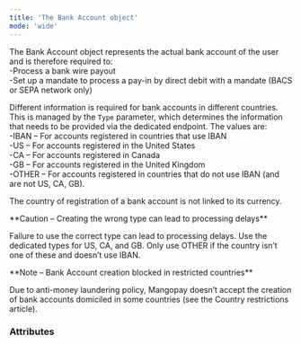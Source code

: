 ```yaml
---
title: 'The Bank Account object'  
mode: 'wide'
---
```


  

The Bank Account object represents the actual bank account of the user and is therefore required to:  
-Process a bank wire payout  
-Set up a mandate to process a pay-in by direct debit with a mandate (BACS or SEPA network only)  

Different information is required for bank accounts in different countries. This is managed by the `Type` parameter, which determines the information that needs to be provided via the dedicated endpoint. The values are:   
-IBAN – For accounts registered in countries that use IBAN   
-US – For accounts registered in the United States   
-CA – For accounts registered in Canada  
-GB – For accounts registered in the United Kingdom  
-OTHER – For accounts registered in countries that do not use IBAN (and are not US, CA, GB).  

The country of registration of a bank account is not linked to its currency.  

<Warning>  
**Caution – Creating the wrong type can lead to processing delays** 
  
Failure to use the correct type can lead to processing delays. Use the dedicated types for US, CA, and GB. Only use OTHER if the country isn’t one of these and doesn’t use IBAN.  
</Warning>  

<Note>  
**Note – Bank Account creation blocked in restricted countries** 
  
Due to anti-money laundering policy, Mangopay doesn’t accept the creation of bank accounts domiciled in some countries (see the Country restrictions article).  
</Note>  

### Attributes  

<OwnerAddress />  

<OwnerName />  

<Tag2 />  

<IBAN />  

<AccountNumber />  

<BIC />  

<ABA />  

<DepositAccountType />  

<InstitutionNumber />  

<BranchCode />  

<BankName />  

<SortCode />  

<Country1 />  

<UserId />  

<Type1 />  

<Id />  

<CreationDate />  

<Active />